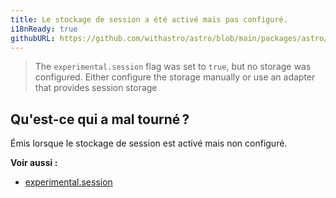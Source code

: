 ```yaml
---
title: Le stockage de session a été activé mais pas configuré.
i18nReady: true
githubURL: https://github.com/withastro/astro/blob/main/packages/astro/src/core/errors/errors-data.ts
---
```


> The `experimental.session` flag was set to `true`, but no storage was configured. Either configure the storage manually or use an adapter that provides session storage

## Qu'est-ce qui a mal tourné ?
Émis lorsque le stockage de session est activé mais non configuré.

**Voir aussi :**
-  [experimental.session](/fr/reference/experimental-flags/sessions/)
